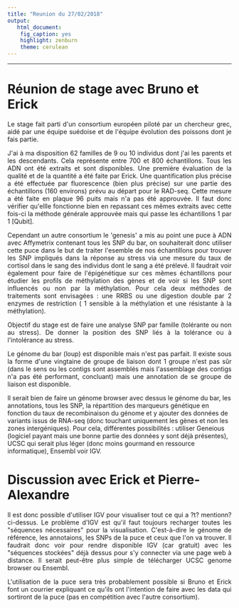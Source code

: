---
title: "Reunion du 27/02/2018"
output:
   html_document: 
    fig_caption: yes
    highlight: zenburn
    theme: cerulean
---

* * * * * 

# Réunion de stage avec Bruno et Erick

<p style="text-align:justify";>Le stage fait parti d'un consortium européen piloté par un chercheur grec, aidé par une équipe suédoise et de l'équipe évolution des  poissons dont je fais partie.</p>

<p style="text-align:justify";>J'ai à ma disposition 62 familles de 9 ou 10 individus dont j'ai les parents et les descendants. Cela représente entre 700 et 800 échantillons. Tous les ADN ont été extraits et sont disponibles. Une première évaluation de la qualité et de la quantité a été faite par Erick.  Une quantification plus précise a été effectuée par fluorescence  (bien plus précise) sur une partie des échantillons (160 environs) prévu au départ pour le RAD-seq. Cette mesure a été faite en plaque 96 puits mais n'a pas été approuvée. Il faut donc vérifier qu'ellle fonctionne bien en repassant ces mêmes extraits avec cette fois-ci la méthode générale approuvée mais qui passe les échantillons 1 par 1 [Qubit].</p>

<p style="text-align:justify";>Cependant un autre consortium le 'genesis' a mis au point une puce à ADN avec Affymetrix contenant tous les SNP du bar, on souhaiterait donc utiliser cette puce dans le but de traiter l'esemble de nos échantillons pour trouver les SNP impliqués dans la réponse au stress via une mesure du taux de cortisol dans le sang des individus dont le sang a été prélevé. Il faudrait voir également pour faire de l'épigénétique sur ces mêmes échantillons pour étudier les profils de méthylation des gènes et de voir si les SNP sont influencés ou non par la méthylation. Pour cela deux méthodes de traitements sont envisagées : une RRBS ou une digestion double par 2 enzymes de restriction ( 1 sensible à la méthylation et une résistante à la méthylation).</p>

<p style="text-align:justify";>Objectif du stage est de faire une analyse SNP par famille (tolérante ou non au stress). De donner la position des SNP liés à la tolérance ou à l'intolérance au stress.</p>  

<p style="text-align:justify";>Le génome du bar (loup) est disponible mais n'est pas parfait. Il existe sous la forme d'une vingtaine de groupe de liaison dont 1 groupe n'est pas sûr (dans le sens ou les contigs sont assemblés mais l'assemblage des contigs n'a pas été performant, concluant) mais une annotation de se groupe de liaison est disponible.</p
  
<p style="text-align:justify";>Il serait bien de faire un génome browser avec dessus le génome du bar, les annotations, tous les SNP, la répartition des marqueurs génétique en fonction du taux de recombinaison du génome et y ajouter des données de variants issus de RNA-seq (donc touchant uniquement les gènes et non les zones intergéniques). Pour cela, différentes possibilités : utiliser Geneious (logiciel payant mais une bonne partie des données y sont déjà présentes), UCSC qui serait plus léger (donc moins gourmand en ressource informatique), Ensembl voir IGV.</p>
  
# Discussion avec Erick et Pierre-Alexandre

<p style="text-align:justify";>Il est donc possible d'utiliser IGV pour visualiser tout ce qui a ?t? mentionn? ci-dessus. Le problème d'IGV est qu'il faut toujours recharger toutes les "séquences nécessaires" pour la visualisation. C'est-à-dire le génome de référence, les annotaions, les SNPs de la puce et ceux que l'on va trouver. Il faudrait donc voir pour rendre disponible IGV (car gratuit) avec les "séquences stockées" déjà dessus pour s'y connecter via une page web à distance. Il serait peut-être plus simple de télécharger UCSC genome browser ou Ensembl.</p>  

<p style="text-align:justify";>L'utilisation de la puce sera très probablement possible si Bruno et Erick font un courrier expliquant ce qu'ils ont l'intention de faire avec les data qui sortiront de la puce (pas en compétition avec l'autre consortium).</p>
